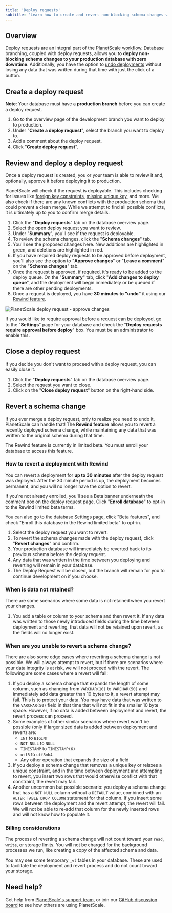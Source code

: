 ```yaml
---
title: 'Deploy requests'
subtitle: 'Learn how to create and revert non-blocking schema changes with PlanetScale deploy requests.'
---
```


## Overview

Deploy requests are an integral part of the [PlanetScale workflow](/concepts/planetscale-workflow). Database branching, coupled with deploy requests, allows you to **deploy non-blocking schema changes to your production database with zero downtime**. Additionally, you have the option to [undo deployments](#revert-a-schema-change) without losing any data that was written during that time with just the click of a button.

<VideoBlock src="/img/docs/deploy-request.mp4"></VideoBlock>

## Create a deploy request

**Note**: Your database must have a **production branch** before you can create a deploy request.

1. Go to the overview page of the development branch you want to deploy to production.
2. Under "**Create a deploy request**", select the branch you want to deploy to.
3. Add a comment about the deploy request.
4. Click "**Create deploy request**".

<VideoBlock src='/img/docs/create-deploy-request.mp4' />

## Review and deploy a deploy request

Once a deploy request is created, you or your team is able to review it and, optionally, approve it before deploying it to production. 

PlanetScale will check if the request is deployable. This includes checking for issues like [foreign key constraints](/learn/operating-without-foreign-key-constraints), [missing unique key](/learn/change-single-unique-key), and more. We also check if there are any known conflicts with the production schema that could prevent a clean merge. While we attempt to find all possible conflicts, it is ultimately up to you to confirm merge details.

1. Click the "**Deploy requests**" tab on the database overview page.
2. Select the open deploy request you want to review.
3. Under "**Summary**", you'll see if the request is deployable.
4. To review the schema changes, click the "**Schema changes**" tab.
5. You'll see the proposed changes here. New additions are highlighted in green, and deletions are highlighted in red.
6. If you have required deploy requests to be approved before deployment, you'll also see the option to "**Approve changes**" or "**Leave a comment**" on the "**Schema changes**" tab.
7. Once the request is approved, if required, it's ready to be added to the deploy queue. On the "**Summary**" tab, click "**Add changes to deploy queue**", and the deployment will begin immediately or be queued if there are other pending deployments.
8. Once a request is deployed, you have **30 minutes to "undo"** it using our [Rewind feature](#revert-a-schema-change).

![PlanetScale deploy request - approve changes](/img/docs/deploy-request-approve.png)

If you would like to require approval before a request can be deployed, go to the "**Settings**" page for your database and check the "**Deploy requests require approval before deploy**" box. You must be an administrator to enable this.

## Close a deploy request

If you decide you don't want to proceed with a deploy request, you can easily close it.

1. Click the "**Deploy requests**" tab on the database overview page.
2. Select the request you want to close.
3. Click on the "**Close deploy request**" button on the right-hand side.

## Revert a schema change

If you ever merge a deploy request, only to realize you need to undo it, PlanetScale can handle that! The **Rewind feature** allows you to revert a recently deployed schema change, while maintaining any data that was written to the original schema during that time.

<InfoBlock type='note'>
  The Rewind feature is currently in limited beta. You must enroll your database to access this feature.
</InfoBlock>

### How to revert a deployment with Rewind

You can revert a deployment for **up to 30 minutes** after the deploy request was deployed. After the 30 minute period is up, the deployment becomes permanent, and you will no longer have the option to revert.

If you're not already enrolled, you'll see a Beta banner underneath the comment box on the deploy request page. Click "**Enroll database**" to opt-in to the Rewind limited beta terms.

You can also go to the database Settings page, click "Beta features", and check "Enroll this database in the Rewind limited beta" to opt-in.

1. Select the deploy request you want to revert.
2. To revert the schema changes made with the deploy request, click "**Revert changes**" and confirm.
3. Your production database will immediately be reverted back to its previous schema before the deploy request.
4. Any data that was written in the time between you deploying and reverting will remain in your database.
5. The Deploy Request will be closed, but the branch will remain for you to continue development on if you choose.

### When is data not retained?

There are some scenarios where some data is not retained when you revert your changes.

1. You add a table or column to your schema and then revert it. If any data was written to those newly introduced fields during the time between deployment and reverting, that data will not be retained upon revert, as the fields will no longer exist.

### When are you unable to revert a schema change?

There are also some edge cases where reverting a schema change is not possible. We will always attempt to revert, but if there are scenarios where your data integrity is at risk, we will not proceed with the revert. The following are some cases where a revert will fail:

1. If you deploy a schema change that expands the length of some column, such as changing from `VARCHAR(10)` to `VARCHAR(50)` and immediately add data greater than 10 bytes to it, a revert attempt may fail.  This is to protect your data. You may have data that was written to the `VARCHAR(50)` field in that time that will not fit in the smaller 10 byte space. However, if no data is added between deployment and revert, the revert process can proceed.
2. Some examples of other similar scenarios where revert won't be possible (only if larger sized data is added between deployment and revert) are:
   - `INT` to `BIGINT`
   - `NOT NULL` to `NULL`
   - `TIMESTAMP` to `TIMESTAMP(6)`
   - `utf8` to `utf8mb4`
   - Any other operation that expands the size of a field
3. If you deploy a schema change that removes a unique key or relaxes a unique constraint, and in the time between deployment and attempting to revert, you insert two rows that would otherwise conflict with that constraint, the revert may fail.
4. Another uncommon but possible scenario: you deploy a schema change that has a `NOT NULL` column without a `DEFAULT` value, combined with an `ALTER TABLE DROP COLUMN` statement for that column. If you insert some rows between the deployment and the revert attempt, the revert will fail. We will not be able to re-add that column for the newly inserted rows and will not know how to populate it.

### Billing considerations

The process of reverting a schema change will not count toward your `read`, `write`, or storage limits. You will not be charged for the background processes we run, like creating a copy of the affected schema and data.

You may see some temporary `_vt` tables in your database. These are used to facilitate the deployment and revert process and do not count toward your storage.

## Need help?

Get help from [PlanetScale's support team](https://www.planetscale.com/support), or join our [GitHub discussion board](https://github.com/planetscale/beta/discussions) to see how others are using PlanetScale.
